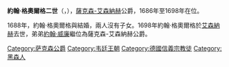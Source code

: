 {{Multiple issues|
{{Expand language|1=en|time=2021-02-07T06:51:19+00:00}}
{{Unreferenced|time=2021-02-07T06:51:19+00:00}}
}}
{{Infobox noble
| name        = 約翰·格奧爾格二世
| image       = File:Zweidritteltaler-1690-Eisenach-av.jpg
| succession  = 薩克森-艾森納赫公爵
| reign       = 1686年 — 1698年
| predecessor = [[約翰·格奧爾格一世_(薩克森-艾森納赫)|約翰·格奧爾格一世]]
| successor   = [[約翰·威廉_(薩克森-艾森納赫)|約翰·威廉]]
| birth_date  = {{birth date|1665|7|24|df=y}}
| birth_place = [[弗里德瓦爾德|弗里德瓦爾德]]
| death_date  = {{death date and age|1698|11|10|1665|7|24|df=y}}
| death_place = [[艾森納赫|艾森納赫]]
| noble family= [[韋廷王朝|韋廷王朝]]
| father      = [[約翰·格奧爾格一世_(薩克森-艾森納赫)|約翰·格奧爾格一世]]
| mother      = [[塞恩-維特根斯坦的約翰妮塔|塞恩-維特根斯坦的約翰妮塔]]
| religion    = [[信義宗|信義宗]]
}}
'''約翰·格奧爾格二世'''（{{lang-de|Johann Georg II}}，{{bd|1665年|7月24日|1698年|11月10日}}），[[薩克森-艾森納赫|薩克森-艾森納赫]]公爵，1686年至1698年在位。

1688年，約翰·格奧爾格與{{le|符騰堡的索菲·夏洛特|Sophie Charlotte of Württemberg}}結婚，兩人沒有子女。1698年約翰·格奧爾格於[[艾森納赫|艾森納赫]]去世，弟弟[[約翰·威廉_(薩克森-艾森納赫)|約翰·威廉]]繼位為薩克森-艾森納赫公爵。

[[Category:萨克森公爵|Category:萨克森公爵]]
[[Category:韦廷王朝|Category:韦廷王朝]]
[[Category:德國信義宗教徒|Category:德國信義宗教徒]]
[[Category:黑森人|Category:黑森人]]